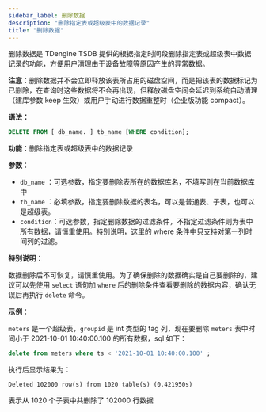 ```yaml
---
sidebar_label: 删除数据
description: "删除指定表或超级表中的数据记录"
title: "删除数据"
---
```


删除数据是 TDengine TSDB 提供的根据指定时间段删除指定表或超级表中数据记录的功能，方便用户清理由于设备故障等原因产生的异常数据。

**注意**：删除数据并不会立即释放该表所占用的磁盘空间，而是把该表的数据标记为已删除，在查询时这些数据将不会再出现，但释放磁盘空间会延迟到系统自动清理（建库参数 keep 生效）或用户手动进行数据重整时（企业版功能 compact）。

**语法：**

```sql
DELETE FROM [ db_name. ] tb_name [WHERE condition];
```

**功能**：删除指定表或超级表中的数据记录

**参数**：

- `db_name` ：可选参数，指定要删除表所在的数据库名，不填写则在当前数据库中
- `tb_name` ：必填参数，指定要删除数据的表名，可以是普通表、子表，也可以是超级表。
- `condition`：可选参数，指定删除数据的过滤条件，不指定过滤条件则为表中所有数据，请慎重使用。特别说明，这里的 where 条件中只支持对第一列时间列的过滤。

**特别说明**：

数据删除后不可恢复，请慎重使用。为了确保删除的数据确实是自己要删除的，建议可以先使用 `select` 语句加 `where` 后的删除条件查看要删除的数据内容，确认无误后再执行 `delete` 命令。

**示例**：

`meters` 是一个超级表，`groupid` 是 int 类型的 tag 列，现在要删除 `meters` 表中时间小于 2021-10-01 10:40:00.100 的所有数据，sql 如下：

```sql
delete from meters where ts < '2021-10-01 10:40:00.100' ;
```

执行后显示结果为：

```
Deleted 102000 row(s) from 1020 table(s) (0.421950s)
```

表示从 1020 个子表中共删除了 102000 行数据
